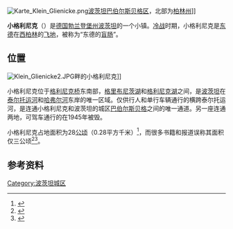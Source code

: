 {{Expand language|de}}
{{coord|52|24|36|N|13|06|00|E| display=title|region:DE}}
[[File:Karte_Klein_Glienicke.png|thumb]][[波茨坦|波茨坦]][[巴伯尔斯贝格|巴伯尔斯贝格区]]，北部为[[柏林州|柏林州]]]]

'''小格利尼克'''（{{lang-de|'''Klein Glienicke'''}}）是[[德国|德国]][[勃兰登堡州|勃兰登堡州]][[波茨坦|波茨坦]]的一个小镇。[[冷战|冷战]]时期，小格利尼克是[[东德|东德]]在[[西柏林|西柏林]]的[[飞地|飞地]]，被称为“东德的[[盲肠|盲肠]]”。

==位置==
[[File:Klein_Glienicke2.JPG|thumb]]畔的小格利尼克]]

小格利尼克位于[[格利尼克桥|格利尼克桥]]东南部，[[格里布尼茨湖|格里布尼茨湖]]和[[格利尼克湖|格利尼克湖]]之间，是[[波茨坦|波茨坦]]在[[泰尔托运河|泰尔托运河]]和[[哈弗尔河|哈弗尔河]]东岸的唯一区域。仅供行人和单行车辆通行的{{link-de|公园桥 (波茨坦)|Parkbrücke (Potsdam)|公园桥}}横跨泰尔托运河，是连通小格利尼克和波茨坦的城区[[巴伯尔斯贝格|巴伯尔斯贝格]]之间的唯一通道。另一座连通两地，可驾车通行的{{link-de|恩维尔帕夏桥|Enver-Pascha-Brücke}}在1945年被毁。

小格利尼克占地面积为28[[公顷|公顷]]（0.28平方千米）<ref name="lutz">{{cite web |first=Lutz |last=Rittershaus |url=https://www.statistik-berlin-brandenburg.de/Publikationen/Aufsaetze/2014/HZ_201403-04.pdf |title=Die kleinräumige Gliederung. Grundlage eines Raumbeobachtungssystems für ein strategisches Controlling in der Landeshauptstadt Potsdam |publisher=Zeitschrift für amtliche Statistik Berlin Brandenburg |page=40 |year=2014 |format=PDF |language=de |access-date=2020-12-17 |archive-date=2020-09-24 |archive-url=https://web.archive.org/web/20200924094911/https://www.statistik-berlin-brandenburg.de/publikationen/aufsaetze/2014/HZ_201403-04.pdf |dead-url=no }}</ref>，而很多书籍和报道误称其面积仅三公顷<ref name="gudrun">{{cite web |first=Gudrun |last=Mallwitz |url=https://www.welt.de/regionales/berlin/article109418161/Doku-zeigt-Klein-Glienickes-Geschichte.html |title=Doku zeigt Klein-Glienickes Geschichte |publisher=Welt Online |date=2012-09-23 |language=de |access-date=2020-12-17 |archive-date=2017-01-06 |archive-url=https://web.archive.org/web/20170106102213/https://www.welt.de/regionales/berlin/article109418161/Doku-zeigt-Klein-Glienickes-Geschichte.html |dead-url=no }}</ref><ref name="gudrun2">{{cite web |first=Gudrun |last=Mallwitz |url=http://www.morgenpost.de/printarchiv/brandenburg/article109419415/Klein-Glienicke-Streng-bewacht-im-Kalten-Krieg.html |title=Klein-Glienicke: Streng bewacht im Kalten Krieg |publisher=Berliner Morgenpost |date=2012-09-24 |language=de |access-date=2020-12-17 |archive-date=2020-09-22 |archive-url=https://web.archive.org/web/20200922080205/https://www.morgenpost.de/printarchiv/brandenburg/article109419415/Klein-Glienicke-Streng-bewacht-im-Kalten-Krieg.html |dead-url=no }}</ref>。

==参考资料==
{{reflist}}

[[Category:波茨坦城区|Category:波茨坦城区]]